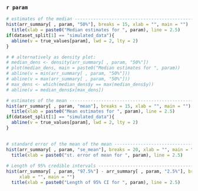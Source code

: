 \vspace{10pt}
### `r param`
```r

# estimates of the median ------------------------------------------------------
hist(arr_summary[ , param, "50%"], breaks = 15, xlab = "", main = "")
  title(xlab = paste0("Median estimates for ", param), line = 2.5)
if(dataset_split[1] == "simulated_data"){
  abline(v = true_values[param], lwd = 2, lty = 2)
}

# # alternatively as density plot:
# median_dens <- density(arr_summary[ , param, "50%"])
# plot(median_dens, main = paste0("Median estimates for ", param))
# abline(v = min(arr_summary[ , param, "50%"]))
# abline(v = max(arr_summary[ , param, "50%"]))
# max_dens <- which(median_dens$y == max(median_dens$y))
# abline(v = median_dens$x[max_dens])

# estimates of the mean ------------------------------------------------------
hist(arr_summary[ , param, "mean"], breaks = 15, xlab = "", main = "")
  title(xlab = paste0("Mean estimates for ", param), line = 2.5) 
if(dataset_split[1] == "simulated_data"){
  abline(v = true_values[param], lwd = 2, lty = 2)
}

  
# standard error of the mean of the mean ------------------------------------------------------
hist(arr_summary[ , param, "se_mean"], breaks = 20, xlab = "", main = "")
  title(xlab = paste0("st. error of mean for ", param), line = 2.5)  
  
# Length of 95% credible intervals ---------------------------------------------
hist(arr_summary[ , param, "97.5%"] - arr_summary[ , param, "2.5%"], breaks = 15, 
     xlab = "", main = "")
  title(xlab = paste0("Length of 95% CI for ", param), line = 2.5)
```
